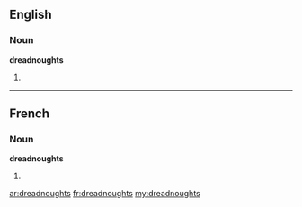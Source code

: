==English==

===Noun===
'''dreadnoughts'''

# {{plural of|[[dreadnought]]}}

----

==French==

===Noun===
'''dreadnoughts''' {{m}} {{p}}

# {{plural of|[[dreadnought#French|dreadnought]]|lang=fr}}

[[ar:dreadnoughts]]
[[fr:dreadnoughts]]
[[my:dreadnoughts]]